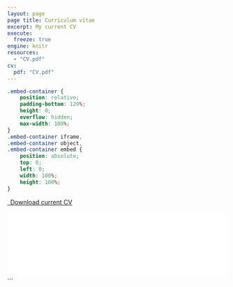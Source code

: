 ```yaml
---
layout: page
page title: Curriculum vitae 
excerpt: My current CV 
execute:  
  freeze: true  
engine: knitr 
resources:   
  - "CV.pdf" 
cv:   
  pdf: "CV.pdf" 
---
```


```css
.embed-container {     
    position: relative;     
    padding-bottom: 129%;     
    height: 0;     
    overflow: hidden;     
    max-width: 100%; 
} 
.embed-container iframe, 
.embed-container object, 
.embed-container embed {     
    position: absolute;     
    top: 0;     
    left: 0;     
    width: 100%;     
    height: 100%; 
}
```

```{=html}
<p class="text-center">   
  <a class="btn btn-primary btn-lg cv-download" href="`r rmarkdown::metadata$cv$pdf`" target="_blank">     
  <i class="fa-solid fa-file-arrow-down"></i>&ensp;Download current CV   
    </a> 
    </p> 
    <div class="embed-container">   
    <iframe src="`r rmarkdown::metadata$cv$pdf`#toolbar=0" style="border: 0.5px;width: 100%;"></iframe> 
    </div> 
    ```
```
